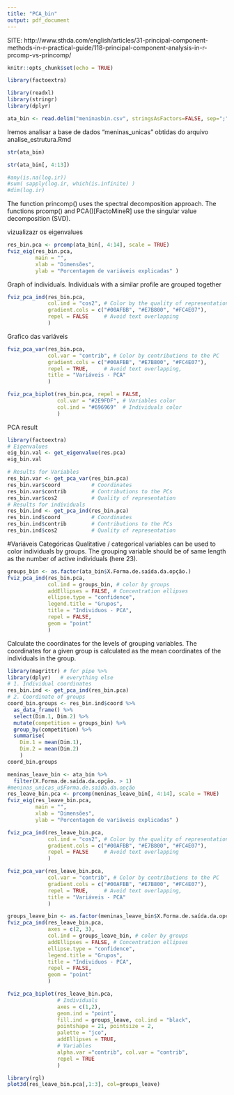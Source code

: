 ```yaml
---
title: "PCA_bin"
output: pdf_document
---
```



SITE: http://www.sthda.com/english/articles/31-principal-component-methods-in-r-practical-guide/118-principal-component-analysis-in-r-prcomp-vs-princomp/

```r
knitr::opts_chunk$set(echo = TRUE)
```

```r
library(factoextra)
```


```r
library(readxl)
library(stringr)
library(dplyr)

```


```r
ata_bin <- read.delim("meninasbin.csv", stringsAsFactors=FALSE, sep=";")
```

Iremos analisar a base de dados "meninas_unicas" obtidas do arquivo analise_estrutura.Rmd
```r
str(ata_bin)
```



```r
str(ata_bin[, 4:13])
```



```r
#any(is.na(log.ir))
#sum( sapply(log.ir, which(is.infinite) )
#dim(log.ir)
```

The function princomp() uses the spectral decomposition approach. The functions prcomp() and PCA()[FactoMineR] use the singular value decomposition (SVD).

vizualizazr os eigenvalues

```r
res_bin.pca <- prcomp(ata_bin[, 4:14], scale = TRUE)
fviz_eig(res_bin.pca,
         main = "",
         xlab = "Dimensões",
         ylab = "Porcentagem de variáveis explicadas" )
```

Graph of individuals. Individuals with a similar profile are grouped together

```r
fviz_pca_ind(res_bin.pca,
             col.ind = "cos2", # Color by the quality of representation
             gradient.cols = c("#00AFBB", "#E7B800", "#FC4E07"),
             repel = FALSE     # Avoid text overlapping
             )
```

Grafico das variáveis


```r
fviz_pca_var(res_bin.pca,
             col.var = "contrib", # Color by contributions to the PC
             gradient.cols = c("#00AFBB", "#E7B800", "#FC4E07"),
             repel = TRUE,     # Avoid text overlapping,
             title = "Variáveis - PCA"
             )
```



```r
fviz_pca_biplot(res_bin.pca, repel = FALSE,
                col.var = "#2E9FDF", # Variables color
                col.ind = "#696969"  # Individuals color
                )
```


PCA result

```r
library(factoextra)
# Eigenvalues
eig_bin.val <- get_eigenvalue(res.pca)
eig_bin.val
```


```r
# Results for Variables
res_bin.var <- get_pca_var(res_bin.pca)
res_bin.var$coord          # Coordinates
res_bin.var$contrib        # Contributions to the PCs
res_bin.var$cos2           # Quality of representation 
# Results for individuals
res_bin.ind <- get_pca_ind(res_bin.pca)
res_bin.ind$coord          # Coordinates
res_bin.ind$contrib        # Contributions to the PCs
res_bin.ind$cos2           # Quality of representation 
```


#Variáveis Categóricas
Qualitative / categorical variables can be used to color individuals by groups. The grouping variable should be of same length as the number of active individuals (here 23).

```r
groups_bin <- as.factor(ata_bin$X.Forma.de.saída.da.opção.)
fviz_pca_ind(res_bin.pca,
             col.ind = groups_bin, # color by groups
             addEllipses = FALSE, # Concentration ellipses
             ellipse.type = "confidence",
             legend.title = "Grupos",
             title = "Individuos - PCA",
             repel = FALSE,
             geom = "point"
             )
```

Calculate the coordinates for the levels of grouping variables. The coordinates for a given group is calculated as the mean coordinates of the individuals in the group.

```r
library(magrittr) # for pipe %>%
library(dplyr)   # everything else
# 1. Individual coordinates
res_bin.ind <- get_pca_ind(res_bin.pca)
# 2. Coordinate of groups
coord_bin.groups <- res_bin.ind$coord %>%
  as_data_frame() %>%
  select(Dim.1, Dim.2) %>%
  mutate(competition = groups_bin) %>%
  group_by(competition) %>%
  summarise(
    Dim.1 = mean(Dim.1),
    Dim.2 = mean(Dim.2)
    )
coord_bin.groups
```



```r
meninas_leave_bin <- ata_bin %>%
  filter(X.Forma.de.saída.da.opção. > 1)
#meninas_unicas_u$Forma.de.saída.da.opção
res_leave_bin.pca <- prcomp(meninas_leave_bin[, 4:14], scale = TRUE)
fviz_eig(res_leave_bin.pca,
         main = "",
         xlab = "Dimensões",
         ylab = "Porcentagem de variáveis explicadas" )

```

```r
fviz_pca_ind(res_leave_bin.pca,
             col.ind = "cos2", # Color by the quality of representation
             gradient.cols = c("#00AFBB", "#E7B800", "#FC4E07"),
             repel = FALSE     # Avoid text overlapping
             )
```







```r
fviz_pca_var(res_leave_bin.pca,
             col.var = "contrib", # Color by contributions to the PC
             gradient.cols = c("#00AFBB", "#E7B800", "#FC4E07"),
             repel = TRUE,     # Avoid text overlapping,
             title = "Variáveis - PCA"
             )
```


```r
groups_leave_bin <- as.factor(meninas_leave_bin$X.Forma.de.saída.da.opção.)
fviz_pca_ind(res_leave_bin.pca,
             axes = c(2, 3),
             col.ind = groups_leave_bin, # color by groups
             addEllipses = FALSE, # Concentration ellipses
             ellipse.type = "confidence",
             legend.title = "Grupos",
             title = "Individuos - PCA",
             repel = FALSE,
             geom = "point"
             )
```




```r
fviz_pca_biplot(res_leave_bin.pca, 
                # Individuals
                axes = c(1,2),
                geom.ind = "point",
                fill.ind = groups_leave, col.ind = "black",
                pointshape = 21, pointsize = 2,
                palette = "jco",
                addEllipses = TRUE,
                # Variables
                alpha.var ="contrib", col.var = "contrib",
                repel = TRUE
                )
```


```r
library(rgl)
plot3d(res_leave_bin.pca[,1:3], col=groups_leave)
```










